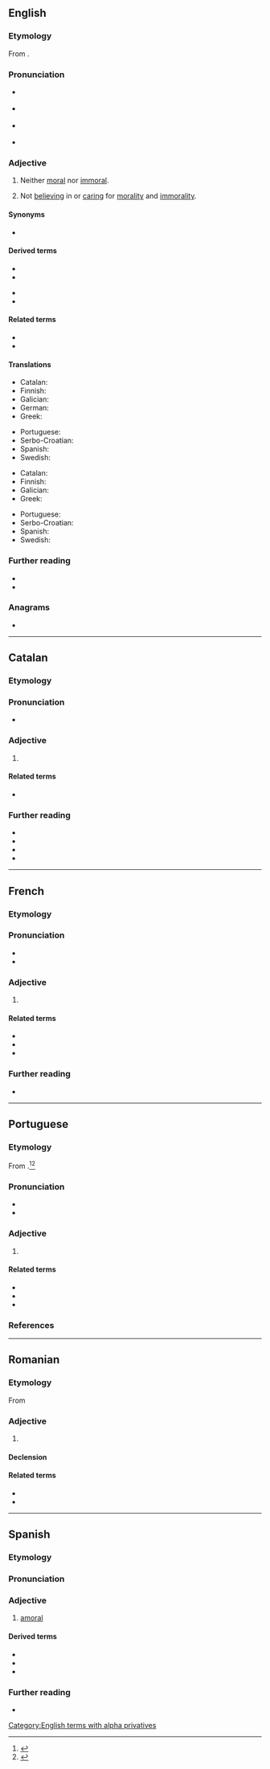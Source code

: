 ==English==

===Etymology===
From {{affix|en|a-|t1=not|id1=not|moral}}.

===Pronunciation===
* {{a|RP}} {{IPA|en|/eɪˈmɒɹ.əl/}}
* {{a|GA}} {{IPA|en|/eɪˈmɔɹ.əl/}}
* {{a|NYC}} {{IPA|en|/eɪˈmɑɹ.əl/}}
* {{rhymes|en|ɒɹəl|ɔːɹəl}}

===Adjective===
{{en-adj}}

# {{lb|en|of acts}} Neither [[moral]] nor [[immoral]].
# {{lb|en|of people}} Not [[believing]] in or [[caring]] for [[morality]] and [[immorality]].

====Synonyms====
* {{l|en|non-moral}}

====Derived terms====
{{der-top}}
* {{l|en|amoralism}}
* {{l|en|amoralist}}
{{der-mid}}
* {{l|en|amoralistic}}
* {{l|en|amorality}}
{{der-bottom}}

====Related terms====
* {{l|en|non-moral}}
* {{l|en|immoral}}

====Translations====
{{trans-top|of acts}}
* Catalan: {{t|ca|amoral}}
* Finnish: {{t+|fi|amoraalinen}}
* Galician: {{t+|gl|amoral}}
* German: {{t+|de|amoralisch}}
* Greek: {{t+|el|αμοραλιστικός}}
{{trans-mid}}
* Portuguese: {{t+|pt|amoral}}
* Serbo-Croatian: {{t+|sh|amoralan}}
* Spanish: {{t+|es|amoral}}
* Swedish: {{t+|sv|amoralisk}}
{{trans-bottom}}

{{trans-top|of people}}
* Catalan: {{t|ca|amoral}}
* Finnish: {{t+|fi|amoraalinen}}
* Galician: {{t+|gl|amoral}}
* Greek: {{t+|el|αμοραλιστικός}}
{{trans-mid}}
* Portuguese: {{t+|pt|amoral}}
* Serbo-Croatian: {{t+|sh|amoralan}}
* Spanish: {{t+|es|amoral}}
* Swedish: {{t+|sv|amoralisk}}
{{trans-bottom}}

===Further reading===
* {{R:Century 1911}}<!--in supplement-->
* {{R:OneLook}}

===Anagrams===
* {{anagrams|en|a=aalmor|Alomar}}

[[Category:English terms with alpha privatives]]

----

==Catalan==

===Etymology===
{{af|ca|a-|moral}}

===Pronunciation===
* {{ca-IPA}}

===Adjective===
{{ca-adj|mf}}

# {{l|en|amoral}}

====Related terms====
* {{l|ca|amoralitat}}

===Further reading===
* {{R:IEC2}}
* {{R:GDLC}}
* {{R:DNV}}
* {{R:DCVB}}

----

==French==

===Etymology===
{{prefix|fr|a|moral}}

===Pronunciation===
* {{audio|fr|LL-Q150 (fra)-LoquaxFR-amoral.wav|Audio}}
* {{audio|fr|LL-Q150 (fra)-DenisdeShawi-amoral.wav|Audio (CAN)}}

===Adjective===
{{fr-adj}}

# {{l|en|amoral}}

====Related terms====
* {{l|fr|moral}}
* {{l|fr|immoral}}
* {{l|fr|amoralement}}

===Further reading===
* {{R:TLFi}}

----

==Portuguese==

===Etymology===
From {{pre|pt|a|moral}}.<ref>{{R:pt:Infopédia}}</ref><ref>{{R:Priberam}}</ref>

===Pronunciation===
{{pt-IPA}}
* {{hyphenation|pt|a|mo|ral}}
* {{rhymes|pt|al|aw}}

===Adjective===
{{pt-adj|amor|al}}

# {{l|en|amoral}}

====Related terms====
{{top3}}
* {{l|pt|amoralidade}}
* {{l|pt|amoralismo}}
* {{l|pt|amoralizar}}
{{bottom}}

===References===
<references/>

----

==Romanian==

===Etymology===
From {{bor|ro|fr|amoral}}

===Adjective===
{{ro-adj}}

# {{l|en|amoral}}

====Declension====
{{ro-decl-adj}}

====Related terms====
* {{l|ro|amoralitate}}
* {{l|ro|moral}}

----

==Spanish==

===Etymology===
{{af|es|a-|moral}}

===Pronunciation===
{{es-IPA}}

===Adjective===
{{es-adj}}

# [[#English|amoral]]
#: {{ant|es|moral}}

====Derived terms====
* {{l|es|amoralidad}}
* {{l|es|amoralismo}}
* {{l|es|amoralizar}}

===Further reading===
* {{R:DRAE}}